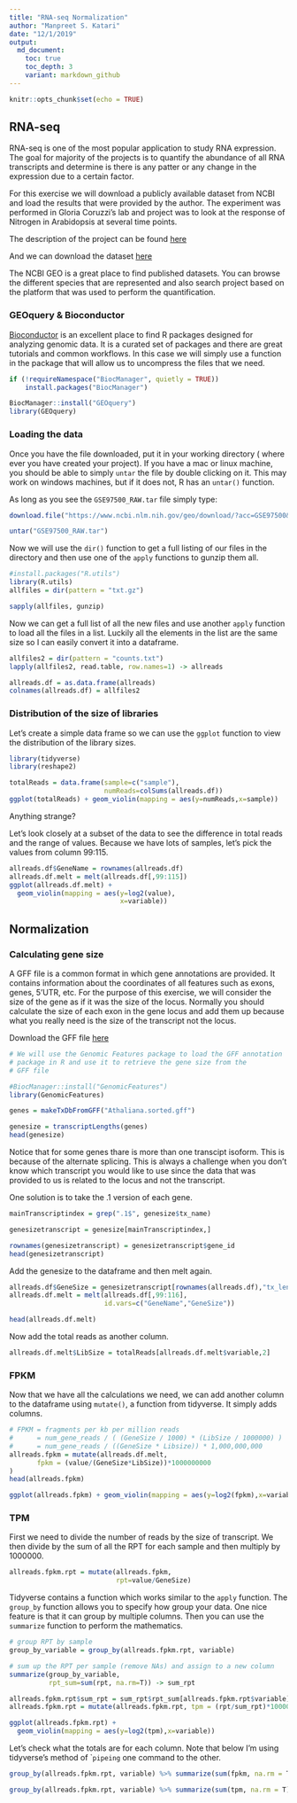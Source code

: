 ```yaml
---
title: "RNA-seq Normalization"
author: "Manpreet S. Katari"
date: "12/1/2019"
output:
  md_document:
    toc: true
    toc_depth: 3
    variant: markdown_github
---
```


```r
knitr::opts_chunk$set(echo = TRUE)
```

## RNA-seq

RNA-seq is one of the most popular application to study RNA expression. The goal for majority of the projects is to quantify the abundance of all RNA transcripts and determine is there is any patter or any change in the expression due to a certain factor.

For this exercise we will download a publicly available dataset from NCBI and load the results that were provided by the author. The experiment was performed in Gloria Coruzzi's lab and project was to look at the response of Nitrogen in Arabidopsis at several time points.

The description of the project can be found [here](https://www.ncbi.nlm.nih.gov/geo/query/acc.cgi?acc=GSE97500)

And we can download the dataset [here](https://www.ncbi.nlm.nih.gov/geo/download/?acc=GSE97500&format=file)

The NCBI GEO is a great place to find published datasets. You can browse the different species that are represented and also search project based on the platform that was used to perform the quantification.

### GEOquery & Bioconductor

[Bioconductor](http://bioconductor.org) is an excellent place to find R packages designed for analyzing genomic data. It is a curated set of packages and there are great tutorials and common workflows. In this case we will simply use a function in the package that will allow us to uncompress the files that we need.

```r
if (!requireNamespace("BiocManager", quietly = TRUE))
    install.packages("BiocManager")

BiocManager::install("GEOquery")
library(GEOquery)
```

### Loading the data

Once you have the file downloaded, put it in your working directory ( where ever you have created your project). If you have a mac or linux machine, you should be able to simply ``untar`` the file by double clicking on it. This may work on windows machines, but if it does not, R has an ``untar()`` function.

As long as you see the ``GSE97500_RAW.tar`` file simply type:

```r
download.file("https://www.ncbi.nlm.nih.gov/geo/download/?acc=GSE97500&format=file", destfile = "GSE97500_RAW.tar", mode = "wb" )

untar("GSE97500_RAW.tar")
```

Now we will use the ``dir()`` function to get a full listing of our files in the directory and then use one of the ``apply`` functions to gunzip them all.

```r
#install.packages("R.utils")
library(R.utils)
allfiles = dir(pattern = "txt.gz")

sapply(allfiles, gunzip)
```

Now we can get a full list of all the new files and use another ``apply`` function to load all the files in a list. Luckily all the elements in the list are the same size so I can easily convert it into a dataframe.

```r
allfiles2 = dir(pattern = "counts.txt")
lapply(allfiles2, read.table, row.names=1) -> allreads

allreads.df = as.data.frame(allreads)
colnames(allreads.df) = allfiles2
```

### Distribution of the size of libraries

Let's create a simple data frame so we can use the ``ggplot`` function to view the distribution of the library sizes.

```r
library(tidyverse)
library(reshape2)

totalReads = data.frame(sample=c("sample"),
                        numReads=colSums(allreads.df))
ggplot(totalReads) + geom_violin(mapping = aes(y=numReads,x=sample))
```

Anything strange?

Let's look closely at a subset of the data to see the difference in total reads and the range of values. Because we have lots of samples, let's pick the values from column 99:115.

```r
allreads.df$GeneName = rownames(allreads.df)
allreads.df.melt = melt(allreads.df[,99:115])
ggplot(allreads.df.melt) +
  geom_violin(mapping = aes(y=log2(value),
                            x=variable))
```


## Normalization

### Calculating gene size

A GFF file is a common format in which gene annotations are provided. It contains information about the coordinates of all features such as exons, genes, 5'UTR, etc. For the purpose of this exercise, we will consider the size of the gene as if it was the size of the locus. Normally you should calculate the size of each exon in the gene locus and add them up because what you really need is the size of the transcript not the locus.

Download the GFF file [here](Athaliana.sorted.gff)

```r
# We will use the Genomic Features package to load the GFF annotation
# package in R and use it to retrieve the gene size from the
# GFF file

#BiocManager::install("GenomicFeatures")
library(GenomicFeatures)

genes = makeTxDbFromGFF("Athaliana.sorted.gff")

genesize = transcriptLengths(genes)
head(genesize)
```

Notice that for some genes thare is more than one transcipt isoform. This is because of the alternate splicing. This is always a challenge when you don't know which transcript you would like to use since the data that was provided to us is related to the locus and not the transcript.

One solution is to take the .1 version of each gene.

```r
mainTranscriptindex = grep(".1$", genesize$tx_name)

genesizetranscript = genesize[mainTranscriptindex,]

rownames(genesizetranscript) = genesizetranscript$gene_id
head(genesizetranscript)
```

Add the genesize to the dataframe and then melt again.

```r
allreads.df$GeneSize = genesizetranscript[rownames(allreads.df),"tx_len"]
allreads.df.melt = melt(allreads.df[,99:116],
                        id.vars=c("GeneName","GeneSize"))

head(allreads.df.melt)
```

Now add the total reads as another column.

```r
allreads.df.melt$LibSize = totalReads[allreads.df.melt$variable,2]

```

### FPKM

Now that we have all the calculations we need, we can add another column to the dataframe using ``mutate()``, a function from tidyverse. It simply adds columns.

```r
# FPKM = fragments per kb per million reads
#      = num_gene_reads / ( (GeneSize / 1000) * (LibSize / 1000000) )
#      = num_gene_reads / ((GeneSize * Libsize)) * 1,000,000,000
allreads.fpkm = mutate(allreads.df.melt,
       fpkm = (value/(GeneSize*LibSize))*1000000000
)
head(allreads.fpkm)
```

```r
ggplot(allreads.fpkm) + geom_violin(mapping = aes(y=log2(fpkm),x=variable))
```

### TPM

First we need to divide the number of reads by the size of transcript. We then divide by the sum of all the RPT for each sample and then multiply by 1000000.

```r
allreads.fpkm.rpt = mutate(allreads.fpkm,
                           rpt=value/GeneSize)

```

Tidyverse contains a function which works similar to the ``apply`` function. The ``group_by`` function allows you to specify how group your data. One nice feature is that it can group by multiple columns. Then you can use the ``summarize`` function to perform the mathematics.

```r
# group RPT by sample
group_by_variable = group_by(allreads.fpkm.rpt, variable)

# sum up the RPT per sample (remove NAs) and assign to a new column
summarize(group_by_variable,
          rpt_sum=sum(rpt, na.rm=T)) -> sum_rpt

allreads.fpkm.rpt$sum_rpt = sum_rpt$rpt_sum[allreads.fpkm.rpt$variable]
allreads.fpkm.rpt = mutate(allreads.fpkm.rpt, tpm = (rpt/sum_rpt)*1000000)
```



```r
ggplot(allreads.fpkm.rpt) +
  geom_violin(mapping = aes(y=log2(tpm),x=variable))
```

Let's check what the totals are for each column. Note that below I'm using tidyverse's method of ``pipeing` one command to the other.

```r
group_by(allreads.fpkm.rpt, variable) %>% summarize(sum(fpkm, na.rm = T)  )

group_by(allreads.fpkm.rpt, variable) %>% summarize(sum(tpm, na.rm = T)  )

```
